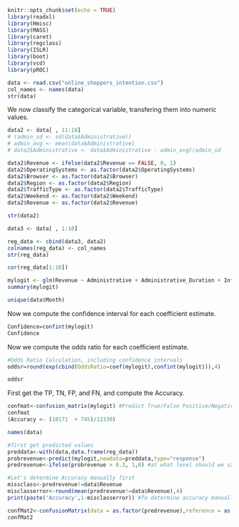 
```r
knitr::opts_chunk$set(echo = TRUE)
library(readxl)
library(Hmisc)
library(MASS)
library(caret)
library(regclass)
library(ISLR)
library(boot)
library(vcd)
library(pROC)
```

```r
data <- read.csv("online_shoppers_intention.csv")
col_names <- names(data)
str(data)
```

We now classify the categorical variable, transfering them into numeric values.
```r
data2 <- data[ , 11:18]
# (admin_sd <- sd(data$Administrative))
# admin_avg <- mean(data$Administrative)
# data2$Administrative <- data$Administrative - admin_avg)/admin_sd

data2$Revenue <- ifelse(data2$Revenue == FALSE, 0, 1)
data2$OperatingSystems <- as.factor(data2$OperatingSystems)
data2$Browser <- as.factor(data2$Browser)
data2$Region <- as.factor(data2$Region)
data2$TrafficType <- as.factor(data2$TrafficType)
data2$Weekend <- as.factor(data2$Weekend)
data2$Revenue <- as.factor(data2$Revenue)
```

```r
str(data2)
```
```r
data3 <- data[ , 1:10]
```


```r
reg_data <- cbind(data3, data2)
colnames(reg_data) <- col_names
str(reg_data)
```

```r
cor(reg_data[1:10])
```

```r
mylogit <- glm(Revenue ~ Administrative + Administrative_Duration + Informational + Informational_Duration + ProductRelated + ProductRelated_Duration + BounceRates + PageValues + SpecialDay + Month + OperatingSystems + Browser + Region + TrafficType + VisitorType + Weekend, data = reg_data, family = binomial(link="logit"))
summary(mylogit)
```

```r
unique(data$Month)
```


Now we compute the confidence interval for each coefficient estimate.
```r
Confidence=confint(mylogit) 
Confidence
```
Now we compute the odds ratio for each coefficient estimate.
```r
#Odds Ratio Calculation, including confidence intervals
oddsr=round(exp(cbind(OddsRatio=coef(mylogit),confint(mylogit))),4)

oddsr
```

First get the TP, TN, FP, and FN, and compute the Accuracy.
```r
confmat<-confusion_matrix(mylogit) #Predict True/False Positive/Negative (TP,TN,FP.FN)
confmat
(Accuracy <- (10171  + 745)/12330)
```
```r
names(data)
```

```r
#first get predicted values
preddata<-with(data,data.frame(reg_data))
probrevenue<-predict(mylogit,newdata=preddata,type="response")
predrevenue<-ifelse(probrevenue > 0.3, 1,0) #at what level should we say prob(default)=1

#Let's determine Accuracy manually first
missclass<-predrevenue!=data$Revenue
misclasserror<-round(mean(predrevenue!=data$Revenue),4)
print(paste('Accuracy',1-misclasserror)) #To determine accuracy manually


```

```r
confMat2<-confusionMatrix(data = as.factor(predrevenue),reference = as.factor(reg_data$Revenue), positive = "1")
confMat2 

```











